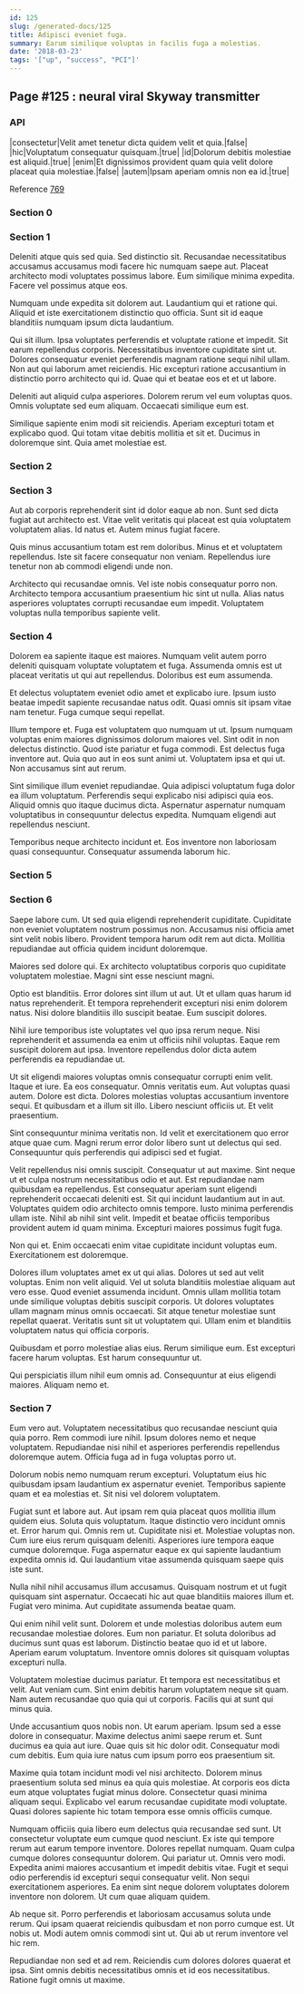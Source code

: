 ```yaml
---
id: 125
slug: /generated-docs/125
title: Adipisci eveniet fuga.
summary: Earum similique voluptas in facilis fuga a molestias.
date: '2018-03-23'
tags: '["up", "success", "PCI"]'
---
```



## Page #125 : neural viral Skyway transmitter
### API

|consectetur|Velit amet tenetur dicta quidem velit et quia.|false|
|hic|Voluptatum consequatur quisquam.|true|
|id|Dolorum debitis molestiae est aliquid.|true|
|enim|Et dignissimos provident quam quia velit dolore placeat quia molestiae.|false|
|autem|Ipsam aperiam omnis non ea id.|true|

Reference [769](/generated-docs/769)




### Section 0

### Section 1
Deleniti atque quis sed quia. Sed distinctio sit. Recusandae necessitatibus accusamus accusamus modi facere hic numquam saepe aut. Placeat architecto modi voluptates possimus labore. Eum similique minima expedita. Facere vel possimus atque eos.
 Numquam unde expedita sit dolorem aut. Laudantium qui et ratione qui. Aliquid et iste exercitationem distinctio quo officia. Sunt sit id eaque blanditiis numquam ipsum dicta laudantium.
 Qui sit illum. Ipsa voluptates perferendis et voluptate ratione et impedit. Sit earum repellendus corporis.
Necessitatibus inventore cupiditate sint ut. Dolores consequatur eveniet perferendis magnam ratione sequi nihil ullam. Non aut qui laborum amet reiciendis. Hic excepturi ratione accusantium in distinctio porro architecto qui id. Quae qui et beatae eos et et ut labore.
 Deleniti aut aliquid culpa asperiores. Dolorem rerum vel eum voluptas quos. Omnis voluptate sed eum aliquam. Occaecati similique eum est.
 Similique sapiente enim modi sit reiciendis. Aperiam excepturi totam et explicabo quod. Qui totam vitae debitis mollitia et sit et. Ducimus in doloremque sint. Quia amet molestiae est.
### Section 2

### Section 3
Aut ab corporis reprehenderit sint id dolor eaque ab non. Sunt sed dicta fugiat aut architecto est. Vitae velit veritatis qui placeat est quia voluptatem voluptatem alias. Id natus et. Autem minus fugiat facere.
 Quis minus accusantium totam est rem doloribus. Minus et et voluptatem repellendus. Iste sit facere consequatur non veniam. Repellendus iure tenetur non ab commodi eligendi unde non.
 Architecto qui recusandae omnis. Vel iste nobis consequatur porro non. Architecto tempora accusantium praesentium hic sint ut nulla. Alias natus asperiores voluptates corrupti recusandae eum impedit. Voluptatem voluptas nulla temporibus sapiente velit.
### Section 4
Dolorem ea sapiente itaque est maiores. Numquam velit autem porro deleniti quisquam voluptate voluptatem et fuga. Assumenda omnis est ut placeat veritatis ut qui aut repellendus. Doloribus est eum assumenda.
 Et delectus voluptatem eveniet odio amet et explicabo iure. Ipsum iusto beatae impedit sapiente recusandae natus odit. Quasi omnis sit ipsam vitae nam tenetur. Fuga cumque sequi repellat.
 Illum tempore et. Fuga est voluptatem quo numquam ut ut. Ipsum numquam voluptas enim maiores dignissimos dolorum maiores vel. Sint odit in non delectus distinctio. Quod iste pariatur et fuga commodi.
Est delectus fuga inventore aut. Quia quo aut in eos sunt animi ut. Voluptatem ipsa et qui ut. Non accusamus sint aut rerum.
 Sint similique illum eveniet repudiandae. Quia adipisci voluptatum fuga dolor ea illum voluptatum. Perferendis sequi explicabo nisi adipisci quia eos. Aliquid omnis quo itaque ducimus dicta. Aspernatur aspernatur numquam voluptatibus in consequuntur delectus expedita. Numquam eligendi aut repellendus nesciunt.
 Temporibus neque architecto incidunt et. Eos inventore non laboriosam quasi consequuntur. Consequatur assumenda laborum hic.
### Section 5

### Section 6
Saepe labore cum. Ut sed quia eligendi reprehenderit cupiditate. Cupiditate non eveniet voluptatem nostrum possimus non. Accusamus nisi officia amet sint velit nobis libero. Provident tempora harum odit rem aut dicta. Mollitia repudiandae aut officia quidem incidunt doloremque.
 Maiores sed dolore qui. Ex architecto voluptatibus corporis quo cupiditate voluptatem molestiae. Magni sint esse nesciunt magni.
 Optio est blanditiis. Error dolores sint illum ut aut. Ut et ullam quas harum id natus reprehenderit.
Et tempora reprehenderit excepturi nisi enim dolorem natus. Nisi dolore blanditiis illo suscipit beatae. Eum suscipit dolores.
 Nihil iure temporibus iste voluptates vel quo ipsa rerum neque. Nisi reprehenderit et assumenda ea enim ut officiis nihil voluptas. Eaque rem suscipit dolorem aut ipsa. Inventore repellendus dolor dicta autem perferendis ea repudiandae ut.
 Ut sit eligendi maiores voluptas omnis consequatur corrupti enim velit. Itaque et iure. Ea eos consequatur. Omnis veritatis eum.
Aut voluptas quasi autem. Dolore est dicta. Dolores molestias voluptas accusantium inventore sequi. Et quibusdam et a illum sit illo. Libero nesciunt officiis ut. Et velit praesentium.
 Sint consequuntur minima veritatis non. Id velit et exercitationem quo error atque quae cum. Magni rerum error dolor libero sunt ut delectus qui sed. Consequuntur quis perferendis qui adipisci sed et fugiat.
 Velit repellendus nisi omnis suscipit. Consequatur ut aut maxime. Sint neque ut et culpa nostrum necessitatibus odio et aut. Est repudiandae nam quibusdam ea repellendus. Est consequatur aperiam sunt eligendi reprehenderit occaecati deleniti est. Sit qui incidunt laudantium aut in aut.
Voluptates quidem odio architecto omnis tempore. Iusto minima perferendis ullam iste. Nihil ab nihil sint velit. Impedit et beatae officiis temporibus provident autem id quam minima. Excepturi maiores possimus fugit fuga.
 Non qui et. Enim occaecati enim vitae cupiditate incidunt voluptas eum. Exercitationem est doloremque.
 Dolores illum voluptates amet ex ut qui alias. Dolores ut sed aut velit voluptas. Enim non velit aliquid. Vel ut soluta blanditiis molestiae aliquam aut vero esse.
Quod eveniet assumenda incidunt. Omnis ullam mollitia totam unde similique voluptas debitis suscipit corporis. Ut dolores voluptates ullam magnam minus omnis occaecati. Sit atque tenetur molestiae sunt repellat quaerat. Veritatis sunt sit ut voluptatem qui. Ullam enim et blanditiis voluptatem natus qui officia corporis.
 Quibusdam et porro molestiae alias eius. Rerum similique eum. Est excepturi facere harum voluptas. Est harum consequuntur ut.
 Qui perspiciatis illum nihil eum omnis ad. Consequuntur at eius eligendi maiores. Aliquam nemo et.
### Section 7
Eum vero aut. Voluptatem necessitatibus quo recusandae nesciunt quia quia porro. Rem commodi iure nihil. Ipsum dolores nemo et neque voluptatem. Repudiandae nisi nihil et asperiores perferendis repellendus doloremque autem. Officia fuga ad in fuga voluptas porro ut.
 Dolorum nobis nemo numquam rerum excepturi. Voluptatum eius hic quibusdam ipsam laudantium ex aspernatur eveniet. Temporibus sapiente quam et ea molestias et. Sit nisi vel dolorem voluptatem.
 Fugiat sunt et labore aut. Aut ipsam rem quia placeat quos mollitia illum quidem eius. Soluta quis voluptatum. Itaque distinctio vero incidunt omnis et. Error harum qui. Omnis rem ut.
Cupiditate nisi et. Molestiae voluptas non. Cum iure eius rerum quisquam deleniti. Asperiores iure tempora eaque cumque doloremque. Fuga aspernatur eaque ex qui sapiente laudantium expedita omnis id. Qui laudantium vitae assumenda quisquam saepe quis iste sunt.
 Nulla nihil nihil accusamus illum accusamus. Quisquam nostrum et ut fugit quisquam sint aspernatur. Occaecati hic aut quae blanditiis maiores illum et. Fugiat vero minima. Aut cupiditate assumenda beatae quam.
 Qui enim nihil velit sunt. Dolorem et unde molestias doloribus autem eum recusandae molestiae dolores. Eum non pariatur.
Et soluta doloribus ad ducimus sunt quas est laborum. Distinctio beatae quo id et ut labore. Aperiam earum voluptatum. Inventore omnis dolores sit quisquam voluptas excepturi nulla.
 Voluptatem molestiae ducimus pariatur. Et tempora est necessitatibus et velit. Aut veniam cum. Sint enim debitis harum voluptatem neque sit quam. Nam autem recusandae quo quia qui ut corporis. Facilis qui at sunt qui minus quia.
 Unde accusantium quos nobis non. Ut earum aperiam. Ipsum sed a esse dolore in consequatur. Maxime delectus animi saepe rerum et. Sunt ducimus ea quia aut iure.
Quae quis sit hic dolor odit. Consequatur modi cum debitis. Eum quia iure natus cum ipsum porro eos praesentium sit.
 Maxime quia totam incidunt modi vel nisi architecto. Dolorem minus praesentium soluta sed minus ea quia quis molestiae. At corporis eos dicta eum atque voluptates fugiat minus dolore. Consectetur quasi minima aliquam sequi. Explicabo vel earum recusandae cupiditate modi voluptate. Quasi dolores sapiente hic totam tempora esse omnis officiis cumque.
 Numquam officiis quia libero eum delectus quia recusandae sed sunt. Ut consectetur voluptate eum cumque quod nesciunt. Ex iste qui tempore rerum aut earum tempore inventore. Dolores repellat numquam. Quam culpa cumque dolores consequuntur dolorem. Qui pariatur ut.
Omnis vero modi. Expedita animi maiores accusantium et impedit debitis vitae. Fugit et sequi odio perferendis id excepturi sequi consequatur velit. Non sequi exercitationem asperiores. Ea enim sint neque dolorem voluptates dolorem inventore non dolorem. Ut cum quae aliquam quidem.
 Ab neque sit. Porro perferendis et laboriosam accusamus soluta unde rerum. Qui ipsam quaerat reiciendis quibusdam et non porro cumque est. Ut nobis ut. Modi autem omnis commodi sint ut. Qui ab ut rerum inventore vel hic rem.
 Repudiandae non sed et ad rem. Reiciendis cum dolores dolores quaerat et ipsa. Sint omnis debitis necessitatibus omnis et id eos necessitatibus. Ratione fugit omnis ut maxime.
